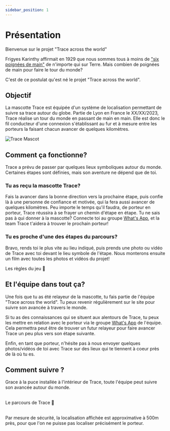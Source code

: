 ```yaml
---
sidebar_position: 1
---
```





# Présentation

Bienvenue sur le projet "Trace across the world"

Frigyes Karinthy affirmait en 1929 que nous sommes tous à moins de ["six poignées de main"](https://en.wikipedia.org/wiki/Six_degrees_of_separation) de n'importe qui sur Terre. 
Mais combien de poignées de main pour faire le tour du monde?

C'est de ce postulat qu'est né le projet "Trace across the world".

## Objectif

La mascotte Trace est équipée d'un système de localisation permettant de suivre sa trace autour du globe. Partie de Lyon en France le XX/XX/2023, Trace réalise un tour du monde en passant de main en main. Elle est donc le fil conducteur d'une connexion s'établissant au fur et à mesure entre les porteurs la faisant chacun avancer de quelques kilomètres.

<div style={{ display: "flex", justifyContent: "center" }}>
  <img src="/img/Mascotte/Resize/tracefullbodydetoure.svg" alt="Trace Mascot" />
</div>

## Comment ça fonctionne?

Trace a prévu de passer par quelques lieux symboliques autour du monde. Certaines étapes sont définies, mais son aventure ne dépend que de toi.

### Tu as reçu la mascotte Trace?

Fais la avancer dans la bonne direction vers la prochaine étape, puis confie là à une personne de confiance et motivée, qui la fera aussi avancer de quelques kilomètres.
Peu importe le temps qu'il faudra, de porteur en porteur, Trace réussira à se frayer un chemin d'étape en étape.
Tu ne sais pas à qui donner à la mascotte? Connecte toi au groupe [What's App](https://chat.whatsapp.com/FKwW0q23yVk3OdKNKAxGnE), et la team Trace t'aidera à trouver le prochain porteur!

### Tu es proche d'une des étapes du parcours?

Bravo, rends toi le plus vite au lieu indiqué, puis prends une photo ou vidéo de Trace avec toi devant le lieu symbole de l'étape. Nous monterons ensuite un film avec toutes les photos et vidéos du projet!


<div className="custom-container">
  <Link
    className="button button--secondary button--lg"
    style={{ width: "50%", textAlign: "center", backgroundColor: "#eaeaea" }}
    to="/docs/Rules">
    Les règles du jeu 📜
  </Link>
</div>


## Et l'équipe dans tout ça?

Une fois que tu as été relayeur de la mascotte, tu fais partie de l'équipe "Trace across the world". Tu peux revenir régulièrement sur le site pour suivre son avancée à travers le monde.

Si tu as des connaissances qui se situent aux alentours de Trace, tu peux les mettre en relation avec le porteur via le groupe [What's App](https://chat.whatsapp.com/FKwW0q23yVk3OdKNKAxGnE) de l'équipe. Cela permettra peut être de trouver un futur relayeur pour faire avancer Trace un peu plus vers son étape suivante.

Enfin, en tant que porteur, n'hésite pas à nous envoyer quelques photos/vidéos de toi avec Trace sur des lieux qui te tiennent à coeur près de là où tu es.

## Comment suivre ? ##

Grace à la puce installée à l'intérieur de Trace, toute l'équipe peut suivre son avancée autour du monde.

<br/>

<div className="custom-container">
  <Link
    className="button button--secondary button--lg"
    style={{ width: "50%", textAlign: "center", backgroundColor: "#eaeaea" }}
    to="/docs/Itinerary">
    Le parcours de Trace 🧭
  </Link>
</div>

<br/>

Par mesure de sécurité, la localisation affichée est approximative à 500m près, pour que l'on ne puisse pas localiser précisément le porteur.




